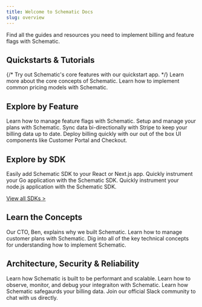 ```yaml
---
title: Welcome to Schematic Docs
slug: overview
---
```


Find all the guides and resources you need to implement billing and feature flags with Schematic.

## Quickstarts & Tutorials

<CardGroup cols={2}>
  {/* <Card title="Quickstart App" icon="fa-solid fa-circle-play" href="/quickstart/overview">
    Try out Schematic's core features with our quickstart app.
  </Card> */}
  <Card title="What is Schematic?" icon="fa-solid fa-school" href="/what-is-schematic">
    Learn more about the core concepts of Schematic.
  </Card>
  <Card title="Pricing Models" icon="fa-solid fa-book-open-cover" href="/playbooks/overview">
    Learn how to implement common pricing models with Schematic.
  </Card>
</CardGroup>

## Explore by Feature

<CardGroup cols={2}>
  <Card title="Feature Flags" icon="fa-solid fa-flag" href="/feature-management/overview">
    Learn how to manage feature flags with Schematic.
  </Card>
  <Card title="Plans" icon="fa-solid fa-table-list" href="/catalog/overview">
    Setup and manage your plans with Schematic.
  </Card>
  <Card title="Integrate with Stripe" icon="fa-brands fa-stripe" href="/billing/overview">
    Sync data bi-directionally with Stripe to keep your billing data up to date.
  </Card>
  <Card title="Drop-in UI Components" icon="fa-solid fa-toolbox" href="/components/overview">
   Deploy billing quickly with our out of the box UI components like Customer Portal and Checkout.
  </Card>
</CardGroup>

## Explore by SDK

<CardGroup cols={3}>
  <Card title="React" icon="fa-brands fa-react" href="/developer_resources/sdks/react">
    Easily add Schematic SDK to your React or Next.js app.
  </Card>
  <Card title="Go" icon="fa-brands fa-golang" href="/developer_resources/sdks/go">
    Quickly instrument your Go application with the Schematic SDK.
  </Card>
  <Card title="Node.js" icon="fa-brands fa-node-js" href="/developer_resources/sdks/nodejs">
    Quickly instrument your node.js application with the Schematic SDK.
  </Card>
</CardGroup>

[View all SDKs &gt;](/developer_resources/sdks/overview)

## Learn the Concepts

<CardGroup cols={2}>
  <Card title="Why Feature Flags?" icon="fa-solid fa-flag" href="https://schematichq.com/blog/feature-flags-theory-and-reality">
    Our CTO, Ben, explains why we built Schematic.
  </Card>
  <Card title="Managing Customer Plans" icon="fa-solid fa-clipboard-list" href="/catalog/managing-company-plans">
    Learn how to manage customer plans with Schematic.
  </Card>
  <Card title="Key Technical Concepts" icon="fa-solid fa-gears" href="/developer_resources/concepts">
    Dig into all of the key technical concepts for understanding how to implement Schematic.
  </Card>
</CardGroup>

## Architecture, Security & Reliability

<CardGroup cols={3}>
  <Card title="API Performance" icon="fa-solid fa-gauge-max" href="/architecture/availability">
    Learn how Schematic is built to be performant and scalable.
  </Card>
  <Card title="Observability" icon="fa-solid fa-tower-observation" href="/architecture/observability">
    Learn how to observe, monitor, and debug your integraiton with Schematic.
  </Card>
  <Card title="Security" icon="fa-solid fa-lock" href="/architecture/security">
    Learn how Schematic safegaurds your billing data. 
  </Card>
</CardGroup>

<CardGroup cols={2}>
  <Card title="Join our Slack" icon="fa-solid fa-comments" href="https://join.slack.com/t/schematic-community/shared_invite/zt-30faiwyua-w49dNHNYZG7PRaBdoFwQFw">
    Join our official Slack community to chat with us directly.
  </Card>
</CardGroup>
